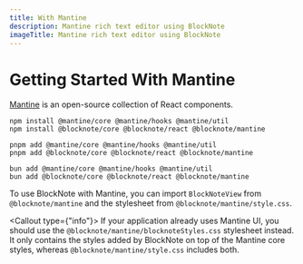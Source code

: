 ```yaml
---
title: With Mantine
description: Mantine rich text editor using BlockNote
imageTitle: Mantine rich text editor using BlockNote
---
```


# Getting Started With Mantine

[Mantine](https://mantine.dev/) is an open-source collection of React components.

```console tab="npm"
npm install @mantine/core @mantine/hooks @mantine/util
npm install @blocknote/core @blocknote/react @blocknote/mantine
```

```console tab="pnpm"
pnpm add @mantine/core @mantine/hooks @mantine/util
pnpm add @blocknote/core @blocknote/react @blocknote/mantine
```

```console tab="bun"
bun add @mantine/core @mantine/hooks @mantine/util
bun add @blocknote/core @blocknote/react @blocknote/mantine
```

To use BlockNote with Mantine, you can import `BlockNoteView` from `@blocknote/mantine` and the stylesheet from `@blocknote/mantine/style.css`.

<Callout type={"info"}>
  If your application already uses Mantine UI, you should use the
  `@blocknote/mantine/blocknoteStyles.css` stylesheet instead. It only contains
  the styles added by BlockNote on top of the Mantine core styles, whereas
  `@blocknote/mantine/style.css` includes both.
</Callout>

<Example name="basic/minimal" />

